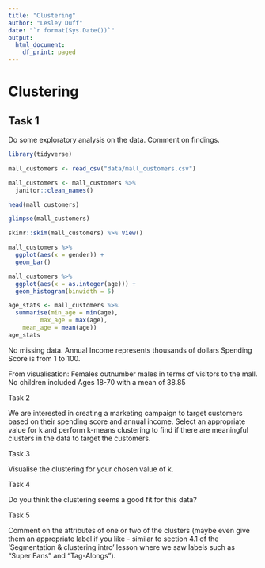 ```yaml
---
title: "Clustering"
author: "Lesley Duff"
date: "`r format(Sys.Date())`"
output:
  html_document:
    df_print: paged
---
```

# Clustering

## Task 1

Do some exploratory analysis on the data. Comment on findings.

```r
library(tidyverse)
```


```r
mall_customers <- read_csv("data/mall_customers.csv")

mall_customers <- mall_customers %>% 
  janitor::clean_names()
```


```r
head(mall_customers)

glimpse(mall_customers)

skimr::skim(mall_customers) %>% View()

```
```r
mall_customers %>% 
  ggplot(aes(x = gender)) +
  geom_bar()

mall_customers %>% 
  ggplot(aes(x = as.integer(age))) +
  geom_histogram(binwidth = 5)

age_stats <- mall_customers %>% 
  summarise(min_age = min(age),
         max_age = max(age),
    mean_age = mean(age))
age_stats
```


No missing data.
Annual Income represents thousands of dollars
Spending Score is from 1 to 100.

From visualisation:
Females outnumber males in terms of visitors to the mall.
No children included Ages 18-70 with a mean of	38.85	



Task 2

We are interested in creating a marketing campaign to target customers based on their spending score and annual income. Select an appropriate value for k and perform k-means clustering to find if there are meaningful clusters in the data to target the customers.


Task 3

Visualise the clustering for your chosen value of k.


Task 4

Do you think the clustering seems a good fit for this data?


Task 5

Comment on the attributes of one or two of the clusters (maybe even give them an appropriate label if you like - similar to section 4.1 of the ‘Segmentation & clustering intro’ lesson where we saw labels such as “Super Fans” and “Tag-Alongs”).